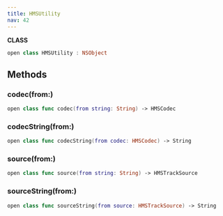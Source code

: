 ```yaml
---
title: HMSUtility
nav: 42
---
```


**CLASS**

```swift
open class HMSUtility : NSObject
```

## Methods

### codec(from:)

```swift
open class func codec(from string: String) -> HMSCodec
```

### codecString(from:)

```swift
open class func codecString(from codec: HMSCodec) -> String
```

### source(from:)

```swift
open class func source(from string: String) -> HMSTrackSource
```

### sourceString(from:)

```swift
open class func sourceString(from source: HMSTrackSource) -> String
```
